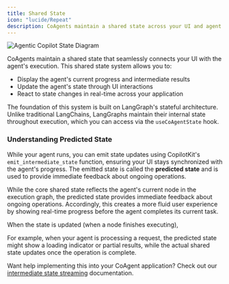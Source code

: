 ```yaml
---
title: Shared State
icon: "lucide/Repeat"
description: CoAgents maintain a shared state across your UI and agent execution.
---
```


<Frame className="mb-10">
    <img src="https://cdn.copilotkit.ai/docs/copilotkit/images/coagents/coagents-state-diagram.png" alt="Agentic Copilot State Diagram" />
</Frame>

CoAgents maintain a shared state that seamlessly connects your UI with the agent's execution. This shared state system allows you to:
- Display the agent's current progress and intermediate results
- Update the agent's state through UI interactions
- React to state changes in real-time across your application

The foundation of this system is built on LangGraph's stateful architecture. Unlike traditional LangChains, LangGraphs maintain their
internal state throughout execution, which you can access via the `useCoAgentState` hook.

### Understanding Predicted State

While your agent runs, you can emit state updates using CopilotKit's `emit_intermediate_state` function, ensuring your UI stays synchronized
with the agent's progress. The emitted state is called the **predicted state** and is used to provide immediate feedback about ongoing
operations.

While the core shared state reflects the agent's current node in the execution graph, the predicted state provides immediate
feedback about ongoing operations. Accordingly, this creates a more fluid user experience by showing real-time progress before the agent
completes its current task.

When the state is updated (when a node finishes executing), 

For example, when your agent is processing a request, the predicted state might show a loading indicator or partial results, while the actual
shared state updates once the operation is complete.

Want help implementing this into your CoAgent application? Check out our [intermediate state streaming](/coagents/shared-state/predictive-state-updates)
documentation.

